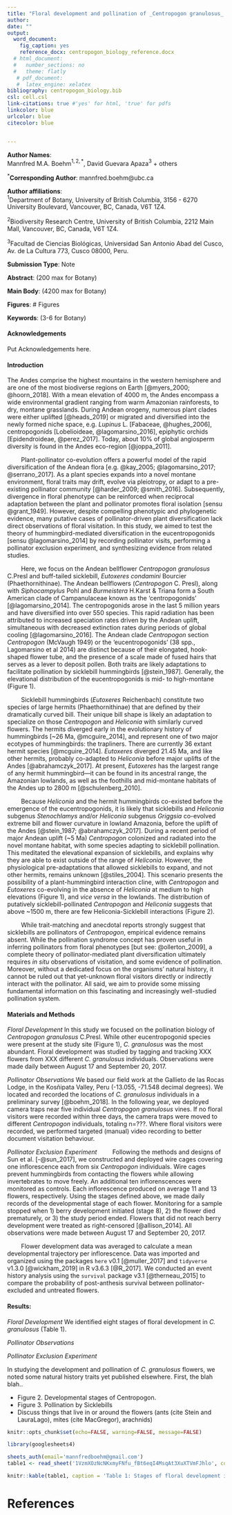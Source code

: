 ```yaml
---
title: "Floral development and pollination of _Centropogon granulosus_ (Campanulaceae) in an Andean cloud forest"
author:
date: ""
output: 
  word_document:
    fig_caption: yes
    reference_docx: centropogon_biology_reference.docx
  # html_document:
  #   number_sections: no
  #   theme: flatly
   # pdf_document:
   #  latex_engine: xelatex
bibliography: centropogon_biology.bib
csl: cell.csl
link-citations: true #'yes' for html, 'true' for pdfs
linkcolor: blue
urlcolor: blue
citecolor: blue


---
```


**Author Names**: <br> 
Mannfred M.A. Boehm$^{1,2,*}$, David Guevara Apaza$^{3}$ + others

$^*$**Corresponding Author**: mannfred.boehm@ubc.ca

**Author affiliations**: <br> 
$^1$Department of Botany, University of British Columbia,
3156 - 6270 University Boulevard, Vancouver, BC, Canada, V6T 1Z4. <br>

$^2$Biodiversity Research Centre, University of British Columbia, 2212 Main Mall, Vancouver, BC, Canada, V6T 1Z4. <br>

$^3$Facultad de Ciencias Biológicas, Universidad San Antonio Abad del Cusco, Av. de La Cultura 773, Cusco 08000, Peru. 

**Submission Type**: Note

**Abstract**: (200 max for Botany) 

**Main Body**: (4200 max for Botany) 

**Figures**: # Figures

**Keywords**: (3-6 for Botany)



\newpage


#### Acknowledgements

Put Acknowledgements here. 


\newpage

#### Introduction 

The Andes comprise the highest mountains in the western hemisphere and are one of the most biodiverse regions on Earth [@myers_2000; @hoorn_2018]. With a mean elevation of 4000 m, the Andes encompass a wide environmental gradient ranging from warm Amazonian rainforests, to dry, montane grasslands. During Andean orogeny, numerous plant clades were either uplifted [@heads_2019] or migrated and diversified into the newly formed niche space, e.g. _Lupinus_ L. [Fabaceae, @hughes_2006], centropogonids [Lobelioideae, @lagomarsino_2016], epiphytic orchids [Epidendroideae, @perez_2017]. Today, about 10% of global angiosperm diversity is found in the Andes eco-region [@joppa_2011]. 

&emsp;&emsp; Plant-pollinator co-evolution offers a powerful model of the rapid diversification of the Andean flora [e.g. @kay_2005; @lagomarsino_2017; @serrano_2017]. As a plant species expands into a novel montane environment, floral traits may drift, evolve via pleiotropy, or adapt to a pre-existing pollinator community [@harder_2009; @smith_2016]. Subsequently, divergence in floral phenotype can be reinforced when reciprocal adaptation between the plant and pollinator promotes floral isolation [sensu @grant_1949]. However, despite compelling phenotypic and phylogenetic evidence, many putative cases of pollinator-driven plant diversification lack direct observations of floral visitation. In this study, we aimed to test the theory of hummingbird-mediated diversification in the eucentropogonids [sensu @lagomarsino_2014] by recording pollinator visits, performing a pollinator exclusion experiment, and synthesizing evidence from related studies. 

&emsp;&emsp; Here, we focus on the Andean bellflower _Centropogon granulosus_ C.Presl and buff-tailed sicklebill, _Eutoxeres condamini_ Bourcier (Phaethornithinae). The Andean bellflowers (*Centropogon* C. Presl), along with *Siphocampylus* Pohl and *Burmeistera* H.Karst & Triana form a South American clade of Campanulaceae known as the ‘centropogonids’ [@lagomarsino_2014]. The centropogonids arose in the last 5 million years and have diversified into over 550 species. This rapid radiation has been attributed to increased speciation rates driven by the Andean uplift, simultaneous with decreased extinction rates during periods of global cooling [@lagomarsino_2016]. The Andean clade _Centropogon_ section _Centropogon_ (McVaugh 1949) or the ‘eucentropogonids’ (38 spp., Lagomarsino et al 2014) are distinct because of their elongated, hook-shaped flower tube, and the presence of a scale made of fused hairs that serves as a lever to deposit pollen. Both traits are likely adaptations to facilitate pollination by sicklebill hummingbirds [@stein_1987]. Generally, the elevational distribution of the eucentropogonids is mid- to high-montane (Figure 1). 

&emsp;&emsp; Sicklebill hummingbirds (*Eutoxeres* Reichenbach) constitute two species of large hermits (Phaethornithinae) that are defined by their dramatically curved bill. Their unique bill shape is likely an adaptation to specialize on those _Centropogon_ and _Heliconia_ with similarly curved flowers. The hermits diverged early in the evolutionary history of hummingbirds [~26 Ma, @mcguire_2014], and represent one of two major ecotypes of hummingbirds: the trapliners. There are currently 36 extant hermit species [@mcguire_2014].  _Eutoxeres_ diverged 21.45 Ma, and like other hermits, probably co-adapted to _Heliconia_ before major uplifts of the Andes [@abrahamczyk_2017]. At present, _Eutoxeres_ has the largest range of any hermit hummingbird&mdash;it can be found in its ancestral range, the Amazonian lowlands, as well as the foothills and mid-montane habitats of the Andes up to 2800 m [@schulenberg_2010]. 

&emsp;&emsp; Because _Heliconia_ and the hermit hummingbirds co-existed before the emergence of the eucentropogonids, it is likely that sicklebills and _Heliconia_ subgenus _Stenochlamys_ and/or _Heliconia_ subgenus _Griggsia_ co-evolved extreme bill and flower curvature in lowland Amazonia, before the uplift of the Andes [@stein_1987; @abrahamczyk_2017]. During a recent period of major Andean uplift (~5 Ma) _Centropogon_ colonized and radiated into the novel montane habitat, with some species adapting to sicklebill pollination. This meditated the elevational expansion of sicklebills, and explains why they are able to exist outside of the range of _Heliconia_. However, the physiological pre-adaptations that allowed sicklebills to expand, and not other hermits, remains unknown [@stiles_2004]. This scenario presents the possibility of a plant-hummingbird interaction cline, with _Centropogon_ and _Eutoxeres_ co-evolving in the absence of _Heliconia_ at medium to high elevations (Figure 1), and _vice versa_ in the lowlands. The distribution of putatively sicklebill-pollinated _Centropogon_ and _Heliconia_ suggests that above ~1500 m, there are few Heliconia-Sicklebill interactions (Figure 2). 

&emsp;&emsp; While trait-matching and anecdotal reports strongly suggest that sicklebills are pollinators of _Centropogon_, empirical evidence remains absent. While the pollination syndrome concept has proven useful in inferring pollinators from floral phenotypes [but see: @ollerton_2009], a complete theory of pollinator-mediated plant diversification ultimately requires _in situ_ observations of visitation, and some evidence of pollination. Moreover, without a dedicated focus on the organisms' natural history, it cannot be ruled out that yet-unknown floral visitors directly or indirectly interact with the pollinator. All said, we aim to provide some missing fundamental information on this fascinating and increasingly well-studied pollination system. 

\newpage

#### Materials and Methods

_Floral Development_
In this study we focused on the pollination biology of _Centropogon granulosus_ C.Presl. While other eucentropogonid species were present at the study site (Figure 1), _C. granulosus_ was the most abundant. Floral development was studied by tagging and tracking XXX flowers from XXX different _C. granulosus_ individuals. Observations were made daily between August 17 and September 20, 2017. 

_Pollinator Observations_
We based our field work at the Gallieto de las Rocas Lodge, in the Kosñipata Valley, Peru (-13.055, -71.548 decimal degrees). We located and recorded the locations of _C. granulosus_ individuals in a preliminary survey [@boehm_2018]. In the following year, we deployed camera traps near five individual _Centropogon granulosus_ vines. If no floral visitors were recorded within three days, the camera traps were moved to different _Centropogon_ individuals, totaling n=???. Where floral visitors were recorded, we performed targeted (manual) video recording to better document visitation behaviour. 

_Pollinator Exclusion Experiment_
&emsp;&emsp; Following the methods and designs of Sun et al. [-@sun_2017], we constructed and deployed wire cages covering one inflorescence each from six _Centropogon_ individuals. Wire cages prevent hummingbirds from contacting the flowers while allowing invertebrates to move freely. An additional ten inflorenscences were monitored as controls. Each inflorescence produced on average 11 and 13 flowers, respectively. Using the stages defined above, we made daily records of the developmental stage of each flower. Monitoring for a sample stopped when 1) berry development initiated (stage 8), 2) the flower died prematurely, or 3) the study period ended. Flowers that did not reach berry development were treated as right-censored [@allison_2014]. All observations were made between August 17 and September 20, 2017. 

&emsp;&emsp; Flower development data was averaged to calculate a mean developmental trajectory per inflorescence. Data was imported and organized using the packages `here` v0.1 [@muller_2017] and `tidyverse` v1.3.0 [@wickham_2019] in R v3.6.3 [@R_2017]. We conducted an event history analysis using the `survival` package v3.1 [@therneau_2015] to compare the probability of post-anthesis survival between pollinator-excluded and untreated flowers. 


\newpage

#### Results: 

_Floral Development_
We identified eight stages of floral development in _C. granulosus_ (Table 1). 


_Pollinator Observations_

_Pollinator Exclusion Experiment_

In studying the development and pollination of _C. granulosus_ flowers, we noted some natural history traits yet published elsewhere. First, the blah blah.. 
  
  
  - Figure 2. Developmental stages of Centropogon. 
  - Figure 3. Pollination by Sicklebills
  - Discuss things that live in or around the flowers (ants (cite Stein and LauraLago), mites (cite MacGregor), arachnids)

```r
knitr::opts_chunk$set(echo=FALSE, warning=FALSE, message=FALSE)

```



```r

library(googlesheets4)

sheets_auth(email='mannfredboehm@gmail.com')
table1 <- read_sheet('1VzmXOzNcNKxmyFNfu_fBt6eqI4MsqAt3XuXTVmFJhlo', col_names=TRUE)

knitr::kable(table1, caption = 'Table 1: Stages of floral development in _Centropogon granulosus_.')

```


# References
  

